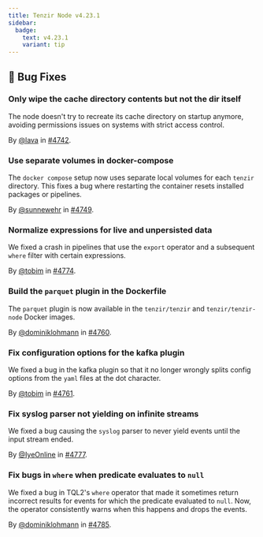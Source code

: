 ```yaml
---
title: Tenzir Node v4.23.1
sidebar:
  badge:
    text: v4.23.1
    variant: tip
---
```


## 🐛 Bug Fixes

### Only wipe the cache directory contents but not the dir itself

The node doesn't try to recreate its cache directory on startup anymore,
avoiding permissions issues on systems with strict access control.

By [@lava](https://github.com/lava) in [#4742](https://github.com/tenzir/tenzir/pull/4742).

### Use separate volumes in docker-compose

The `docker compose` setup now uses separate local volumes for each `tenzir` directory. This fixes a bug where restarting the container resets installed packages or pipelines.

By [@sunnewehr](https://github.com/sunnewehr) in [#4749](https://github.com/tenzir/tenzir/pull/4749).

### Normalize expressions for live and unpersisted data

We fixed a crash in pipelines that use the `export` operator and a subsequent
`where` filter with certain expressions.

By [@tobim](https://github.com/tobim) in [#4774](https://github.com/tenzir/tenzir/pull/4774).

### Build the `parquet` plugin in the Dockerfile

The `parquet` plugin is now available in the `tenzir/tenzir` and
`tenzir/tenzir-node` Docker images.

By [@dominiklohmann](https://github.com/dominiklohmann) in [#4760](https://github.com/tenzir/tenzir/pull/4760).

### Fix configuration options for the kafka plugin

We fixed a bug in the kafka plugin so that it no longer wrongly splits config
options from the `yaml` files at the dot character.

By [@tobim](https://github.com/tobim) in [#4761](https://github.com/tenzir/tenzir/pull/4761).

### Fix syslog parser not yielding on infinite streams

We fixed a bug causing the `syslog` parser to never yield events until the input
stream ended.

By [@IyeOnline](https://github.com/IyeOnline) in [#4777](https://github.com/tenzir/tenzir/pull/4777).

### Fix bugs in `where` when predicate evaluates to `null`

We fixed a bug in TQL2's `where` operator that made it sometimes return
incorrect results for events for which the predicate evaluated to `null`. Now,
the operator consistently warns when this happens and drops the events.

By [@dominiklohmann](https://github.com/dominiklohmann) in [#4785](https://github.com/tenzir/tenzir/pull/4785).
